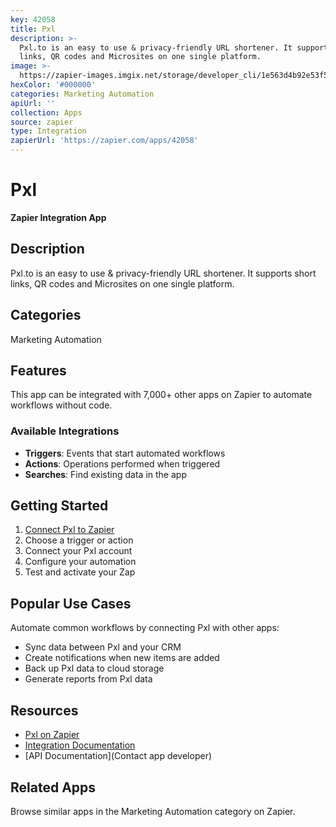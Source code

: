 ```yaml
---
key: 42058
title: Pxl
description: >-
  Pxl.to is an easy to use & privacy-friendly URL shortener. It supports short
  links, QR codes and Microsites on one single platform.
image: >-
  https://zapier-images.imgix.net/storage/developer_cli/1e563d4b92e53f5b5eea9f4bbad67b7d.png?auto=format%2Ccompress&ixlib=python-3.0.0&q=50
hexColor: '#000000'
categories: Marketing Automation
apiUrl: ''
collection: Apps
source: zapier
type: Integration
zapierUrl: 'https://zapier.com/apps/42058'
---
```

# Pxl

**Zapier Integration App**

## Description

Pxl.to is an easy to use & privacy-friendly URL shortener. It supports short links, QR codes and Microsites on one single platform.

## Categories

Marketing Automation

## Features

This app can be integrated with 7,000+ other apps on Zapier to automate workflows without code.

### Available Integrations

- **Triggers**: Events that start automated workflows
- **Actions**: Operations performed when triggered
- **Searches**: Find existing data in the app

## Getting Started

1. [Connect Pxl to Zapier](https://zapier.com/apps/42058)
2. Choose a trigger or action
3. Connect your Pxl account
4. Configure your automation
5. Test and activate your Zap

## Popular Use Cases

Automate common workflows by connecting Pxl with other apps:

- Sync data between Pxl and your CRM
- Create notifications when new items are added
- Back up Pxl data to cloud storage
- Generate reports from Pxl data

## Resources

- [Pxl on Zapier](https://zapier.com/apps/42058)
- [Integration Documentation](https://zapier.com/apps/42058/integrations)
- [API Documentation](Contact app developer)

## Related Apps

Browse similar apps in the Marketing Automation category on Zapier.
